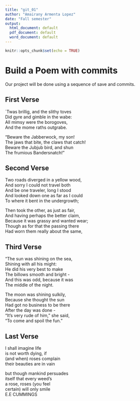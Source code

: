 ---
title: "git_01"
author: "Amairany Armenta Lopez"
date: "Fall semester"
output:
  html_document: default
  pdf_document: default
  word_document: default
---

```{r setup, include=FALSE}
knitr::opts_chunk$set(echo = TRUE)
```
# Build a Poem with commits
Our project will be done using a sequence of save and commits.

## First Verse 
`Twas brillig, and the slithy toves  
  Did gyre and gimble in the wabe:  
All mimsy were the borogoves,  
  And the mome raths outgrabe.  
  
  "Beware the Jabberwock, my son!  
  The jaws that bite, the claws that catch!  
Beware the Jubjub bird, and shun  
  The frumious Bandersnatch!"  

## Second Verse
Two roads diverged in a yellow wood,  
And sorry I could not travel both  
And be one traveler, long I stood  
And looked down one as far as I could  
To where it bent in the undergrowth;  

Then took the other, as just as fair,  
And having perhaps the better claim,  
Because it was grassy and wanted wear;  
Though as for that the passing there  
Had worn them really about the same,  

## Third Verse
"The sun was shining on the sea,   
      Shining with all his might:   
He did his very best to make   
      The billows smooth and bright -   
And this was odd, because it was   
      The middle of the night.   
      
The moon was shining sulkily,   
      Because she thought the sun   
Had got no business to be there   
      After the day was done -   
"It's very rude of him," she said,   
      "To come and spoil the fun."  

## Last Verse
I shall imagine life  
is not worth dying, if  
(and when) roses complain  
their beauties are in vain  

but though mankind persuades  
itself that every weed's  
a rose, roses (you feel  
certain) will only smile  
E.E CUMMINGS
